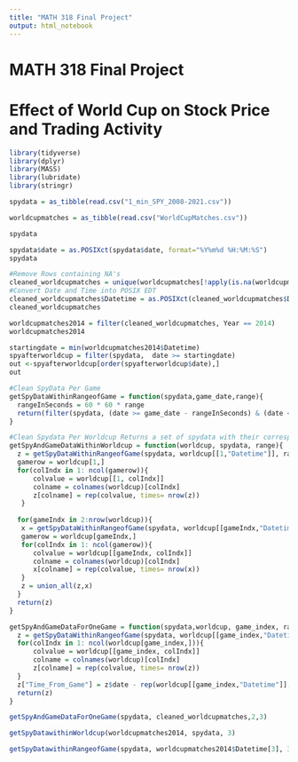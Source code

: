 ```yaml
---
title: "MATH 318 Final Project"
output: html_notebook
---
```


# MATH 318 Final Project

# Effect of World Cup on Stock Price and Trading Activity

```r
library(tidyverse)
library(dplyr)
library(MASS)
library(lubridate)
library(stringr)
```

```r
spydata = as_tibble(read.csv("1_min_SPY_2008-2021.csv"))

```

```r
worldcupmatches = as_tibble(read.csv("WorldCupMatches.csv"))
```

```r
spydata
```

```r
spydata$date = as.POSIXct(spydata$date, format="%Y%m%d %H:%M:%S")
spydata
```

```r
#Remove Rows containing NA's
cleaned_worldcupmatches = unique(worldcupmatches[!apply(is.na(worldcupmatches) | worldcupmatches == "", 1, all),])
#Convert Date and Time into POSIX EDT 
cleaned_worldcupmatches$Datetime = as.POSIXct(cleaned_worldcupmatches$Datetime, format = "%e %b %Y - %R") - 60* 60
cleaned_worldcupmatches
```

```r
worldcupmatches2014 = filter(cleaned_worldcupmatches, Year == 2014)
worldcupmatches2014
```

```r
startingdate = min(worldcupmatches2014$Datetime)
spyafterworldcup = filter(spydata,  date >= startingdate)
out <-spyafterworldcup[order(spyafterworldcup$date),]
out
```

```r
#Clean SpyData Per Game
getSpyDataWithinRangeofGame = function(spydata,game_date,range){
  rangeInSeconds = 60 * 60 * range
  return(filter(spydata, (date >= game_date - rangeInSeconds) & (date <= game_date + rangeInSeconds)))
}
```

```r
#Clean Spydata Per Worldcup Returns a set of spydata with their corresponding game data
getSpyAndGameDataWithinWorldcup = function(worldcup, spydata, range){
  z = getSpyDataWithinRangeofGame(spydata, worldcup[[1,"Datetime"]], range)
  gamerow = worldcup[1,]
  for(colIndx in 1: ncol(gamerow)){
      colvalue = worldcup[[1, colIndx]]
      colname = colnames(worldcup)[colIndx]
      z[colname] = rep(colvalue, times= nrow(z))
   }
  
  for(gameIndx in 2:nrow(worldcup)){
   x = getSpyDataWithinRangeofGame(spydata, worldcup[[gameIndx,"Datetime"]], range)
   gamerow = worldcup[gameIndx,]
   for(colIndx in 1: ncol(gamerow)){
      colvalue = worldcup[[gameIndx, colIndx]]
      colname = colnames(worldcup)[colIndx]
      x[colname] = rep(colvalue, times= nrow(x))
   }
   z = union_all(z,x)
  }
  return(z)
}
```

```r
getSpyAndGameDataForOneGame = function(spydata,worldcup, game_index, range){
  z = getSpyDataWithinRangeofGame(spydata, worldcup[[game_index,"Datetime"]], range)
  for(colIndx in 1: ncol(worldcup[game_index,])){
      colvalue = worldcup[[game_index, colIndx]]
      colname = colnames(worldcup)[colIndx]
      z[colname] = rep(colvalue, times= nrow(z))
  }
  z["Time_From_Game"] = z$date - rep(worldcup[[game_index,"Datetime"]], times = nrow(z))
  return(z)
}
```

```r
getSpyAndGameDataForOneGame(spydata, cleaned_worldcupmatches,2,3)
```

```r
getSpyDatawithinWorldcup(worldcupmatches2014, spydata, 3)
```

```r
getSpyDatawithinRangeofGame(spydata, worldcupmatches2014$Datetime[3], 3)
```
